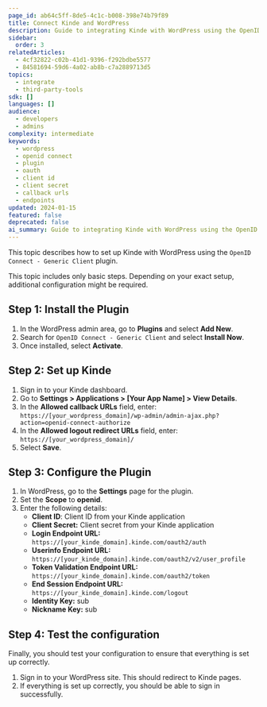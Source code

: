 ```yaml
---
page_id: ab64c5ff-8de5-4c1c-b008-398e74b79f89
title: Connect Kinde and WordPress
description: Guide to integrating Kinde with WordPress using the OpenID Connect Generic Client plugin including plugin installation and OAuth configuration
sidebar:
  order: 3
relatedArticles:
  - 4cf32822-c02b-41d1-9396-f292bdbe5577
  - 84581694-59d6-4a02-ab8b-c7a2889713d5
topics:
  - integrate
  - third-party-tools
sdk: []
languages: []
audience:
  - developers
  - admins
complexity: intermediate
keywords:
  - wordpress
  - openid connect
  - plugin
  - oauth
  - client id
  - client secret
  - callback urls
  - endpoints
updated: 2024-01-15
featured: false
deprecated: false
ai_summary: Guide to integrating Kinde with WordPress using the OpenID Connect Generic Client plugin including plugin installation and OAuth configuration.
---
```


This topic describes how to set up Kinde with WordPress using the `OpenID Connect - Generic Client` plugin.

<Aside>

This topic includes only basic steps. Depending on your exact setup, additional configuration might be required.

</Aside>

## Step 1: Install the Plugin

1. In the WordPress admin area, go to **Plugins** and select **Add New**.
2. Search for `OpenID Connect - Generic Client` and select **Install Now**.
3. Once installed, select **Activate**.

## Step 2: Set up Kinde

1. Sign in to your Kinde dashboard.
2. Go to **Settings > Applications > [Your App Name] > View Details**.
3. In the **Allowed callback URLs** field, enter:
   `https://[your_wordpress_domain]/wp-admin/admin-ajax.php?action=openid-connect-authorize`
4. In the **Allowed logout redirect URLs** field, enter:
   `https://[your_wordpress_domain]/`
5. Select **Save**.

## Step 3: Configure the Plugin

1. In WordPress, go to the **Settings** page for the plugin.
2. Set the **Scope** to **openid**.
3. Enter the following details:
   - **Client ID**: Client ID from your Kinde application
   - **Client Secret:** Client secret from your Kinde application
   - **Login Endpoint URL:** `https://[your_kinde_domain].kinde.com/oauth2/auth`
   - **Userinfo Endpoint URL:** `https://[your_kinde_domain].kinde.com/oauth2/v2/user_profile`
   - **Token Validation Endpoint URL:** `https://[your_kinde_domain].kinde.com/oauth2/token`
   - **End Session Endpoint URL:** `https://[your_kinde_domain].kinde.com/logout`
   - **Identity Key:** sub
   - **Nickname Key:** sub

## Step 4: Test the configuration

Finally, you should test your configuration to ensure that everything is set up correctly.

1. Sign in to your WordPress site. This should redirect to Kinde pages.
2. If everything is set up correctly, you should be able to sign in successfully.
